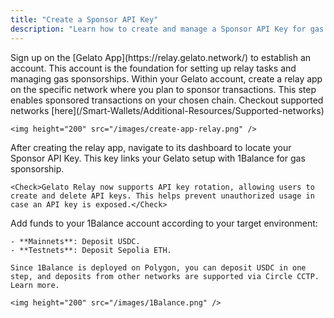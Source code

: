 ```yaml
---
title: "Create a Sponsor API Key"
description: "Learn how to create and manage a Sponsor API Key for gas sponsorship"
---
```


<Steps>
  <Step title="Create Your Gelato Account">
    Sign up on the [Gelato App](https://relay.gelato.network/) to establish an account. This account is the foundation for setting up relay tasks and managing gas sponsorships.
  </Step>

  <Step title="Create a Relay App">
    Within your Gelato account, create a relay app on the specific network where you plan to sponsor transactions. This step enables sponsored transactions on your chosen chain. Checkout supported networks [here](/Smart-Wallets/Additional-Resources/Supported-networks)

    <img height="200" src="/images/create-app-relay.png" />

  </Step>

  <Step title="Retrieve Your Sponsor API Key">
    After creating the relay app, navigate to its dashboard to locate your Sponsor API Key. This key links your Gelato setup with 1Balance for gas sponsorship.

    <Check>Gelato Relay now supports API key rotation, allowing users to create and delete API keys. This helps prevent unauthorized usage in case an API key is exposed.</Check>

  </Step>

  <Step title="Deposit Funds into 1Balance">
    Add funds to your 1Balance account according to your target environment:

    - **Mainnets**: Deposit USDC.
    - **Testnets**: Deposit Sepolia ETH.

    Since 1Balance is deployed on Polygon, you can deposit USDC in one step, and deposits from other networks are supported via Circle CCTP. Learn more.

    <img height="200" src="/images/1Balance.png" />

  </Step>
</Steps>
